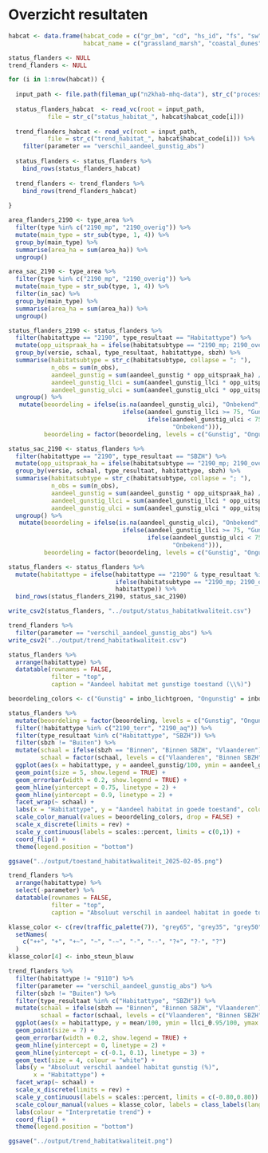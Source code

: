 # Overzicht resultaten

```r

habcat <- data.frame(habcat_code = c("gr_bm", "cd", "hs_id", "fs", "sw", "rw"),
                     habcat_name = c("grassland_marsh", "coastal_dunes", "heath_inland_dunes", "forests", "standing_water", "streams"))

status_flanders <- NULL
trend_flanders <- NULL

for (i in 1:nrow(habcat)) {
  
  input_path <- file.path(fileman_up("n2khab-mhq-data"), str_c("processed/lsvi_mhq/", habcat$habcat_name[i],"/result"))
  
  status_flanders_habcat  <- read_vc(root = input_path,
           file = str_c("status_habitat_", habcat$habcat_code[i]))
  
  trend_flanders_habcat <- read_vc(root = input_path,
           file = str_c("trend_habitat_", habcat$habcat_code[i])) %>%
    filter(parameter == "verschil_aandeel_gunstig_abs")
  
  status_flanders <- status_flanders %>%
    bind_rows(status_flanders_habcat)
  
  trend_flanders <- trend_flanders %>%
    bind_rows(trend_flanders_habcat)
  
}


```

```r
area_flanders_2190 <- type_area %>%
  filter(type %in% c("2190_mp", "2190_overig")) %>%
  mutate(main_type = str_sub(type, 1, 4)) %>%
  group_by(main_type) %>%
  summarise(area_ha = sum(area_ha)) %>%
  ungroup()

area_sac_2190 <- type_area %>%
  filter(type %in% c("2190_mp", "2190_overig")) %>%
  mutate(main_type = str_sub(type, 1, 4)) %>%
  filter(in_sac) %>%
  group_by(main_type) %>%
  summarise(area_ha = sum(area_ha)) %>%
  ungroup()

status_flanders_2190 <- status_flanders %>%
  filter(habitattype == "2190", type_resultaat == "Habitattype") %>%
  mutate(opp_uitspraak_ha = ifelse(habitatsubtype == "2190_mp; 2190_overig", area_flanders_2190$area_ha, opp_uitspraak_ha)) %>%
  group_by(versie, schaal, type_resultaat, habitattype, sbzh) %>%
  summarise(habitatsubtype = str_c(habitatsubtype, collapse = "; "),
            n_obs = sum(n_obs),
            aandeel_gunstig = sum(aandeel_gunstig * opp_uitspraak_ha) / sum(opp_uitspraak_ha),
            aandeel_gunstig_llci = sum(aandeel_gunstig_llci * opp_uitspraak_ha) / sum(opp_uitspraak_ha),
            aandeel_gunstig_ulci = sum(aandeel_gunstig_ulci * opp_uitspraak_ha) / sum(opp_uitspraak_ha)) %>%
  ungroup() %>%
   mutate(beoordeling = ifelse(is.na(aandeel_gunstig_ulci), "Onbekend",
                                ifelse(aandeel_gunstig_llci >= 75, "Gunstig",
                                       ifelse(aandeel_gunstig_ulci < 75, "Ongunstig",
                                              "Onbekend"))),
          beoordeling = factor(beoordeling, levels = c("Gunstig", "Ongunstig", "Onbekend")))

status_sac_2190 <- status_flanders %>%
  filter(habitattype == "2190", type_resultaat == "SBZH") %>%
  mutate(opp_uitspraak_ha = ifelse(habitatsubtype == "2190_mp; 2190_overig", area_sac_2190$area_ha, opp_uitspraak_ha)) %>%
  group_by(versie, schaal, type_resultaat, habitattype, sbzh) %>%
  summarise(habitatsubtype = str_c(habitatsubtype, collapse = "; "),
            n_obs = sum(n_obs),
            aandeel_gunstig = sum(aandeel_gunstig * opp_uitspraak_ha) / sum(opp_uitspraak_ha),
            aandeel_gunstig_llci = sum(aandeel_gunstig_llci * opp_uitspraak_ha) / sum(opp_uitspraak_ha),
            aandeel_gunstig_ulci = sum(aandeel_gunstig_ulci * opp_uitspraak_ha) / sum(opp_uitspraak_ha)) %>%
  ungroup() %>%
   mutate(beoordeling = ifelse(is.na(aandeel_gunstig_ulci), "Onbekend",
                                ifelse(aandeel_gunstig_llci >= 75, "Gunstig",
                                       ifelse(aandeel_gunstig_ulci < 75, "Ongunstig",
                                              "Onbekend"))),
          beoordeling = factor(beoordeling, levels = c("Gunstig", "Ongunstig", "Onbekend")))

status_flanders <- status_flanders %>%
  mutate(habitattype = ifelse(habitattype == "2190" & type_resultaat %in% c("Habitattype", "SBZH"),
                              ifelse(habitatsubtype == "2190_mp; 2190_overig", "2190_terr", "2190_aq"),
                              habitattype)) %>%
  bind_rows(status_flanders_2190, status_sac_2190)
```

```r
write_csv2(status_flanders, "../output/status_habitatkwaliteit.csv")

trend_flanders %>%
  filter(parameter == "verschil_aandeel_gunstig_abs") %>%
write_csv2("../output/trend_habitatkwaliteit.csv")
```


```r
status_flanders %>%
  arrange(habitattype) %>%
  datatable(rownames = FALSE,
            filter = "top",
            caption = "Aandeel habitat met gunstige toestand (\\%)")
```

```r

beoordeling_colors <- c("Gunstig" = inbo_lichtgroen, "Ongunstig" = inbo_rood, "Onbekend" = inbo_grijs)

status_flanders %>%
  mutate(beoordeling = factor(beoordeling, levels = c("Gunstig", "Ongunstig", "Onbekend"))) %>%
  filter(!habitattype %in% c("2190_terr", "2190_aq")) %>%
  filter(type_resultaat %in% c("Habitattype", "SBZH")) %>%
  filter(sbzh != "Buiten") %>%
  mutate(schaal = ifelse(sbzh == "Binnen", "Binnen SBZH", "Vlaanderen"),
         schaal = factor(schaal, levels = c("Vlaanderen", "Binnen SBZH"))) %>%
  ggplot(aes(x = habitattype, y = aandeel_gunstig/100, ymin = aandeel_gunstig_llci/100, ymax = aandeel_gunstig_ulci/100, colour = beoordeling)) +
  geom_point(size = 5, show.legend = TRUE) +
  geom_errorbar(width = 0.2, show.legend = TRUE) +
  geom_hline(yintercept = 0.75, linetype = 2) +
  geom_hline(yintercept = 0.9, linetype = 2) +
  facet_wrap(~ schaal) +
  labs(x = "Habitattype", y = "Aandeel habitat in goede toestand", colour = "Beoordeling") +
  scale_color_manual(values = beoordeling_colors, drop = FALSE) +
  scale_x_discrete(limits = rev) +
  scale_y_continuous(labels = scales::percent, limits = c(0,1)) +
  coord_flip() +
  theme(legend.position = "bottom")

ggsave("../output/toestand_habitatkwaliteit_2025-02-05.png")
```


```r
trend_flanders %>%
  arrange(habitattype) %>%
  select(-parameter) %>%
  datatable(rownames = FALSE,
            filter = "top",
            caption = "Absoluut verschil in aandeel habitat in goede toestand")
```
```r

klasse_color <- c(rev(traffic_palette(7)), "grey65", "grey35", "grey50") %>%
  setNames(
    c("++", "+", "+~", "~", "-~", "-", "--", "?+", "?-", "?")
  ) 
klasse_color[4] <- inbo_steun_blauw

trend_flanders %>%
  filter(habitattype != "9110") %>%
  filter(parameter == "verschil_aandeel_gunstig_abs") %>%
  filter(sbzh != "Buiten") %>%
  filter(type_resultaat %in% c("Habitattype", "SBZH")) %>%
  mutate(schaal = ifelse(sbzh == "Binnen", "Binnen SBZH", "Vlaanderen"),
         schaal = factor(schaal, levels = c("Vlaanderen", "Binnen SBZH"))) %>%
  ggplot(aes(x = habitattype, y = mean/100, ymin = llci_0.95/100, ymax = ulci_0.95/100, label = klasse, colour = klasse)) +
  geom_point(size = 7) +
  geom_errorbar(width = 0.2, show.legend = TRUE) +
  geom_hline(yintercept = 0, linetype = 2) +
  geom_hline(yintercept = c(-0.1, 0.1), linetype = 3) +
  geom_text(size = 4, colour = "white") +
  labs(y = "Absoluut verschil aandeel habitat gunstig (%)",
       x = "Habitattype") +
  facet_wrap(~ schaal) +
  scale_x_discrete(limits = rev) +
  scale_y_continuous(labels = scales::percent, limits = c(-0.80,0.80)) +
  scale_colour_manual(values = klasse_color, labels = class_labels(lang = "nl")) +
  labs(colour = "Interpretatie trend") +
  coord_flip() +
  theme(legend.position = "bottom")

ggsave("../output/trend_habitatkwaliteit.png")

```
